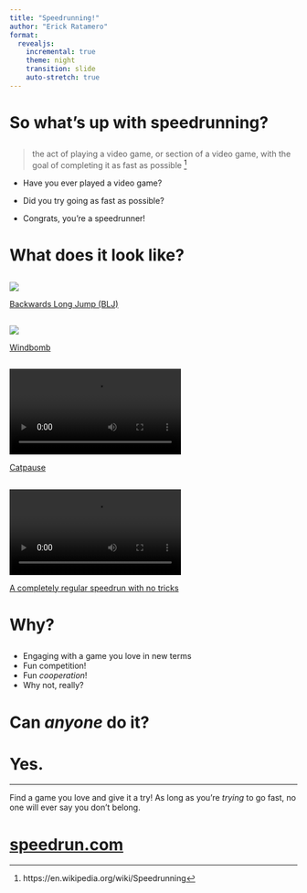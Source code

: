 ```yaml
---
title: "Speedrunning!"
author: "Erick Ratamero"
format:
  revealjs:
    incremental: true
    theme: night
    transition: slide
    auto-stretch: true
---
```


# So what's up with speedrunning?

##
> the act of playing a video game, or section of a video game, with the goal of completing it as fast as possible ^[https://en.wikipedia.org/wiki/Speedrunning]

- Have you ever played a video game?
- Did you try going as fast as possible?

- Congrats, you're a speedrunner!

# What does it look like?

##
![](speedrunning_images/blj-super-mario.gif){fig-align="center"}

[Backwards Long Jump (BLJ)](https://sm64-speedrun.fandom.com/wiki/Backwards_Long_Jump){.center}

##

![](speedrunning_images/zelda-botw.gif){fig-align="center"}

[Windbomb](https://www.ign.com/wikis/the-legend-of-zelda-breath-of-the-wild/How_to_Bomb_Impact_Launch){.center}

##

![](speedrunning_images/la_mulana.mp4){fig-align="center"}

[Catpause](https://www.youtube.com/watch?v=BJM7rYZZCog){.center}

##

![](speedrunning_images/tux_and_fanny.mp4){fig-align="center"}

[A completely regular speedrun with no tricks](https://www.youtube.com/watch?v=afsoa93Ycdo){.center}

# Why?

##
::: {.r-fit-text}
- Engaging with a game you love in new terms
- Fun competition!
- Fun _cooperation_!
- Why not, really?
:::

# Can _anyone_ do it?

# Yes.

---
Find a game you love and give it a try! As long as you're _trying_ to go fast, no one will ever say you don't belong.

# [speedrun.com](https://speedrun.com)